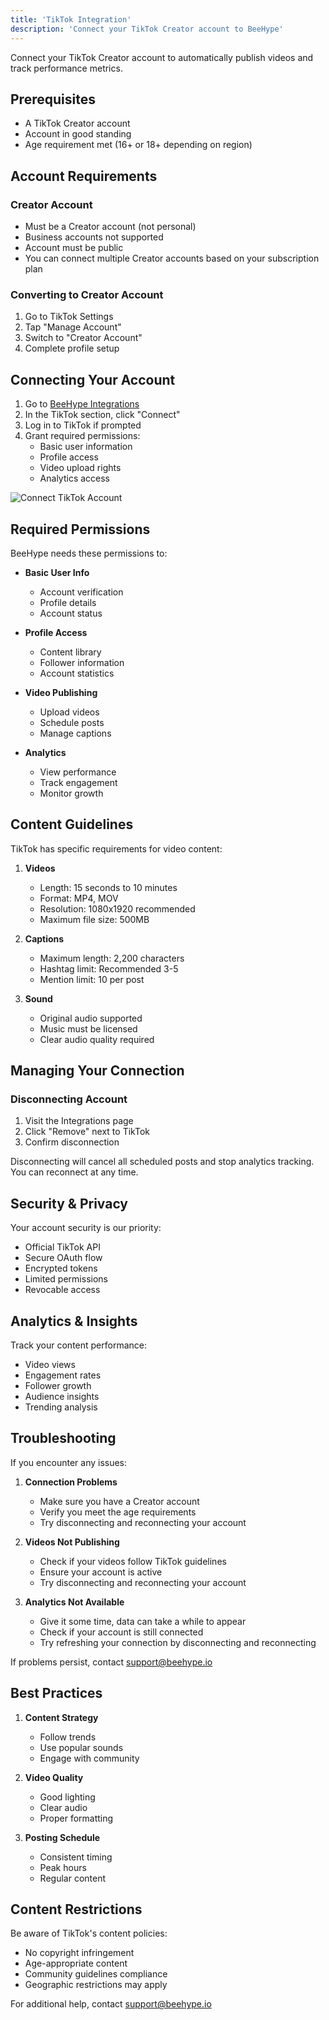```yaml
---
title: 'TikTok Integration'
description: 'Connect your TikTok Creator account to BeeHype'
---
```


Connect your TikTok Creator account to automatically publish videos and track performance metrics.

## Prerequisites

- A TikTok Creator account
- Account in good standing
- Age requirement met (16+ or 18+ depending on region)

## Account Requirements

### Creator Account
- Must be a Creator account (not personal)
- Business accounts not supported
- Account must be public
- You can connect multiple Creator accounts based on your subscription plan

### Converting to Creator Account
1. Go to TikTok Settings
2. Tap "Manage Account"
3. Switch to "Creator Account"
4. Complete profile setup

## Connecting Your Account

1. Go to [BeeHype Integrations](https://www.beehype.io/app/integrations)
2. In the TikTok section, click "Connect"
3. Log in to TikTok if prompted
4. Grant required permissions:
   - Basic user information
   - Profile access
   - Video upload rights
   - Analytics access

<Frame>
  <img src="/images/social-media-setup/tiktok/connect-account.png" alt="Connect TikTok Account" />
</Frame>

## Required Permissions

BeeHype needs these permissions to:

- **Basic User Info**
  - Account verification
  - Profile details
  - Account status

- **Profile Access**
  - Content library
  - Follower information
  - Account statistics

- **Video Publishing**
  - Upload videos
  - Schedule posts
  - Manage captions

- **Analytics**
  - View performance
  - Track engagement
  - Monitor growth

## Content Guidelines

TikTok has specific requirements for video content:

1. **Videos**
   - Length: 15 seconds to 10 minutes
   - Format: MP4, MOV
   - Resolution: 1080x1920 recommended
   - Maximum file size: 500MB

2. **Captions**
   - Maximum length: 2,200 characters
   - Hashtag limit: Recommended 3-5
   - Mention limit: 10 per post

3. **Sound**
   - Original audio supported
   - Music must be licensed
   - Clear audio quality required

## Managing Your Connection

### Disconnecting Account
1. Visit the Integrations page
2. Click "Remove" next to TikTok
3. Confirm disconnection

<Warning>
Disconnecting will cancel all scheduled posts and stop analytics tracking. You can reconnect at any time.
</Warning>

## Security & Privacy

Your account security is our priority:
- Official TikTok API
- Secure OAuth flow
- Encrypted tokens
- Limited permissions
- Revocable access

## Analytics & Insights

Track your content performance:
- Video views
- Engagement rates
- Follower growth
- Audience insights
- Trending analysis

## Troubleshooting

If you encounter any issues:

1. **Connection Problems**
   - Make sure you have a Creator account
   - Verify you meet the age requirements
   - Try disconnecting and reconnecting your account

2. **Videos Not Publishing**
   - Check if your videos follow TikTok guidelines
   - Ensure your account is active
   - Try disconnecting and reconnecting your account

3. **Analytics Not Available**
   - Give it some time, data can take a while to appear
   - Check if your account is still connected
   - Try refreshing your connection by disconnecting and reconnecting

If problems persist, contact [support@beehype.io](mailto:support@beehype.io)

## Best Practices

1. **Content Strategy**
   - Follow trends
   - Use popular sounds
   - Engage with community

2. **Video Quality**
   - Good lighting
   - Clear audio
   - Proper formatting

3. **Posting Schedule**
   - Consistent timing
   - Peak hours
   - Regular content

## Content Restrictions

Be aware of TikTok's content policies:
- No copyright infringement
- Age-appropriate content
- Community guidelines compliance
- Geographic restrictions may apply

For additional help, contact [support@beehype.io](mailto:support@beehype.io)

